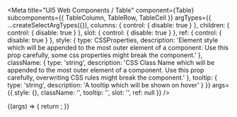 
<Meta
  title="UI5 Web Components / Table"
  component={Table}
  subcomponents={{ TableColumn, TableRow, TableCell }}
  argTypes={{
    ...createSelectArgTypes({}),
    columns: { control: { disable: true } },
    children: { control: { disable: true } },
    slot: { control: { disable: true } },
    ref: { control: { disable: true } },
    style: {
      type: CSSProperties,
      description:
        'Element style which will be appended to the most outer element of a component. Use this prop carefully, some css properties might break the component.'
    },
    className: {
      type: 'string',
      description:
        'CSS Class Name which will be appended to the most outer element of a component. Use this prop carefully, overwriting CSS rules might break the component.'
    },
    tooltip: { type: 'string', description: 'A tooltip which will be shown on hover' }
  }}
  args={{
    style: {},
    className: '',
    tooltip: '',
    slot: '',
    ref: null
  }}
/>

<DocsHeader />

<Canvas>
  <Story name="Default">
    {(args) => {
      return <Table {...args} />;
    }}
  </Story>
</Canvas>

<ArgsTable story="." />
